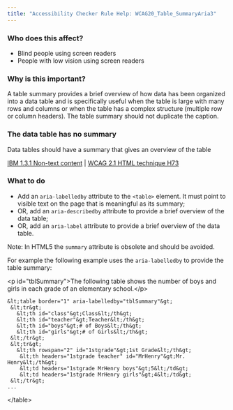 ```yaml
---
title: "Accessibility Checker Rule Help: WCAG20_Table_SummaryAria3"
---
```


<div className="toolHelp">
<Row>
<Column colLg={5} colMd={3} colSm={4} className="toolLeft">

### Who does this affect?

* Blind people using screen readers
* People with low vision using screen readers

### Why is this important?

A table summary provides a brief overview of how data has been organized into a data table and is specifically useful when the table is large with many rows and columns or when the table has a complex structure (multiple row or column headers). The table summary should not duplicate the caption.

</Column>
<Column colLg={11} colMd={5} colSm={4} className="toolMain">

<div id="locLevel"></div>

### The data table has no summary
Data tables should have a summary that gives an overview of the table

[IBM 1.3.1 Non-text content](https://www.ibm.com/able/guidelines/ci162/info_and_relationships.html) | [WCAG 2.1 HTML technique H73](https://www.w3.org/WAI/WCAG21/Techniques/html/H73.html)

<div id="locSnippet"></div>

### What to do

* Add an `aria-labelledby` attribute to the `<table>` element. It must point to visible text on the page that is meaningful as its summary;
* OR, add an `aria-describedby` attribute to provide a brief overview of the data table;
* OR, add an `aria-label` attribute to provide a brief overview of the data table.

Note: In HTML5 the `summary` attribute is obsolete and should be avoided.

For example the following example uses the `aria-labelledby` to provide the table summary:

<CodeSnippet type="multi" light={true}>  &lt;p id="tblSummary"&gt;The following table shows the number of boys and girls in each grade of an elementary school.&lt;/p&gt;
    
    &lt;table border="1" aria-labelledby="tblSummary"&gt;
     &lt;tr&gt;
       &lt;th id="class"&gt;Class&lt;/th&gt;
       &lt;th id="teacher"&gt;Teacher&lt;/th&gt;
       &lt;th id="boys"&gt;# of Boys&lt;/th&gt;
       &lt;th id="girls"&gt;# of Girls&lt;/th&gt;
     &lt;/tr&gt;
     &lt;tr&gt;
       &lt;th rowspan="2" id="1stgrade"&gt;1st Grade&lt;/th&gt;
        &lt;th headers="1stgrade teacher" id="MrHenry"&gt;Mr. Henry&lt;/th&gt;
        &lt;td headers="1stgrade MrHenry boys"&gt;5&lt;/td&gt;
        &lt;td headers="1stgrade MrHenry girls"&gt;4&lt;/td&gt;
     &lt;/tr&gt;
    ...
   &lt;/table&gt;</CodeSnippet>

</Column>
</Row>
</div>
